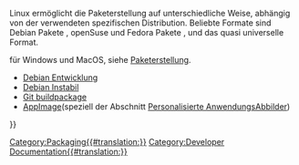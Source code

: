 <languages/>

Linux ermöglicht die Paketerstellung auf unterschiedliche Weise, abhängig von der verwendeten spezifischen Distribution. Beliebte Formate sind Debian Pakete {{incode|.deb}}, openSuse und Fedora Pakete {{incode|.rpm}}, und das quasi universelle {{incode|.AppImage}} Format.

{{Emphasis|Hinweis:}} für Windows und MacOS, siehe [[Packaging/de|Paketerstellung]].

* [[Debian_development/de|Debian Entwicklung]]
* [[Debian_Unstable/de|Debian Instabil]]
* [[Git_buildpackage/de|Git buildpackage]]
* [[AppImage/de|AppImage]](speziell der Abschnitt [[AppImage/de#Personalisierte_AnwendungsAbbilder|Personalisierte AnwendungsAbbilder]])

{{Userdocnavi{{#translation:}}}}
[[Category:Packaging{{#translation:}}]]
[[Category:Developer Documentation{{#translation:}}]]